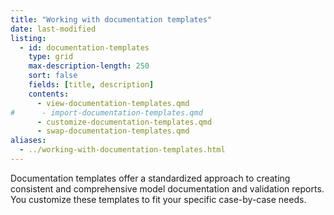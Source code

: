 ```yaml
---
title: "Working with documentation templates"
date: last-modified
listing:
  - id: documentation-templates
    type: grid
    max-description-length: 250
    sort: false
    fields: [title, description]
    contents:
      - view-documentation-templates.qmd
#      - import-documentation-templates.qmd
      - customize-documentation-templates.qmd
      - swap-documentation-templates.qmd
aliases:
  - ../working-with-documentation-templates.html
---
```


Documentation templates offer a standardized approach to creating consistent and comprehensive model documentation and validation reports. You customize these templates to fit your specific case-by-case needs.

:::{#documentation-templates}
:::